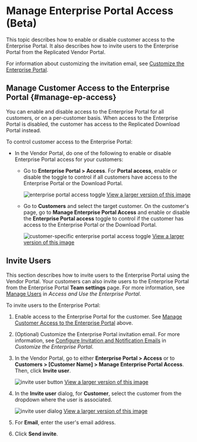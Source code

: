 # Manage Enterprise Portal Access (Beta)

This topic describes how to enable or disable customer access to the Enterprise Portal. It also describes how to invite users to the Enterprise Portal from the Replicated Vendor Portal.

For information about customizing the invitation email, see [Customize the Enterprise Portal](enterprise-portal-configure).

## Manage Customer Access to the Enterprise Portal {#manage-ep-access}

You can enable and disable access to the Enterprise Portal for all customers, or on a per-customer basis. When access to the Enterprise Portal is disabled, the customer has access to the Replicated Download Portal instead.

To control customer access to the Enterprise Portal:

* In the Vendor Portal, do one of the following to enable or disable Enterprise Portal access for your customers:
   
   * Go to **Enterprise Portal > Access**. For **Portal access**, enable or disable the toggle to control if all customers have access to the Enterprise Portal or the Download Portal.

      ![enterprise portal access toggle](/images/enterprise-portal-access-toggle.png)
      [View a larger version of this image](/images/enterprise-portal-access-toggle.png)
   
   * Go to **Customers** and select the target customer. On the customer's page, go to **Manage Enterprise Portal Access** and enable or disable the **Enterprise Portal access** toggle to control if the customer has access to the Enterprise Portal or the Download Portal.

      ![customer-specific enterprise portal access toggle](/images/customer-enterprise-portal-access-toggle.png)
      [View a larger version of this image](/images/customer-enterprise-portal-access-toggle.png)

## Invite Users

This section describes how to invite users to the Enterprise Portal using the Vendor Portal. Your customers can also invite users to the Enterprise Portal from the Enterprise Portal **Team settings** page. For more information, see [Manage Users](enterprise-portal-use#manage-users) in _Access and Use the Enterprise Portal_.

To invite users to the Enterprise Portal:

1. Enable access to the Enterprise Portal for the customer. See [Manage Customer Access to the Enterprise Portal](#manage-ep-access) above.

1. (Optional) Customize the Enterprise Portal invitation email. For more information, see [Configure Invitation and Notification Emails](enterprise-portal-configure#configure-customer-emails) in _Customize the Enterprise Portal_.

1. In the Vendor Portal, go to either **Enterprise Portal > Access** or to **Customers > [Customer Name] > Manage Enterprise Portal Access**. Then, click **Invite user**.

    ![invite user button](/images/vendor-portal-enterprise-portal-invite-user.png)
    [View a larger version of this image](/images/vendor-portal-enterprise-portal-invite-user.png)

1. In the **Invite user** dialog, for **Customer**, select the customer from the dropdown where the user is associated.

    ![invite user dialog](/images/enterprise-portal-invite-user-dialog.png)
    [View a larger version of this image](/images/enterprise-portal-invite-user-dialog.png)

1. For **Email**, enter the user's email address.

1. Click **Send invite**.
